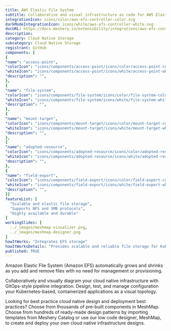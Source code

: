 ```yaml
---
title: AWS Elastic File System
subtitle: Collaborative and visual infrastructure as code for AWS Elastic File System
integrationIcon: icons/color/aws-efs-controller-color.svg
darkModeIntegrationIcon: icons/white/aws-efs-controller-white.svg
docURL: https://docs.meshery.io/extensibility/integrations/aws-efs-controller
description: 
category: Cloud Native Storage
subcategory: Cloud Native Storage
registrant: GitHub
components: [
{
"name": "access-point",
"colorIcon": "icons/components/access-point/icons/color/access-point-color.svg",
"whiteIcon": "icons/components/access-point/icons/white/access-point-white.svg",
"description": "",
},
{
"name": "file-system",
"colorIcon": "icons/components/file-system/icons/color/file-system-color.svg",
"whiteIcon": "icons/components/file-system/icons/white/file-system-white.svg",
"description": "",
},
{
"name": "mount-target",
"colorIcon": "icons/components/mount-target/icons/color/mount-target-color.svg",
"whiteIcon": "icons/components/mount-target/icons/white/mount-target-white.svg",
"description": "",
},
{
"name": "adopted-resource",
"colorIcon": "icons/components/adopted-resource/icons/color/adopted-resource-color.svg",
"whiteIcon": "icons/components/adopted-resource/icons/white/adopted-resource-white.svg",
"description": "",
},
{
"name": "field-export",
"colorIcon": "icons/components/field-export/icons/color/field-export-color.svg",
"whiteIcon": "icons/components/field-export/icons/white/field-export-white.svg",
"description": "",
}]
featureList: [
  "Scalable and elastic file storage",
  "Supports NFS and SMB protocols",
  "Highly available and durable"
]
workingSlides: [
  ../_images/meshmap-visualizer.png,
  ../_images/meshmap-designer.png
]
howItWorks: "Integrates EFS storage"
howItWorksDetails: "Provides scalable and reliable file storage for Kubernetes applications"
published: TRUE
---
```

<p>
Amazon Elastic File System (Amazon EFS) automatically grows and shrinks as you add and remove files with no need for management or provisioning.
</p>
<p>
    Collaboratively and visually diagram your cloud native infrastructure with GitOps-style pipeline integration. Design, test, and manage configuration your Kubernetes-based, containerized applications as a visual topology.
</p>
<p>
    Looking for best practice cloud native design and deployment best practices? Choose from thousands of pre-built components in MeshMap. Choose from hundreds of ready-made design patterns by importing templates from Meshery Catalog or use our low code designer, MeshMap, to create and deploy your own cloud native infrastructure designs.
</p>
